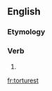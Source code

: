 ==English==

===Etymology===
{{suffix|torture|est|lang=en}}

===Verb===
{{head|en|verb form}}

# {{en-archaic second-person singular of|torture|lang=en}}

[[fr:torturest]]